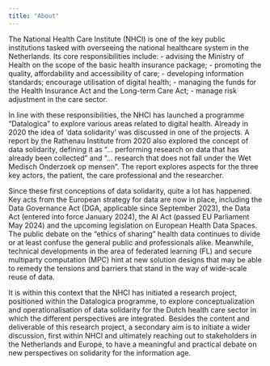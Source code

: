 ```yaml
---
title: "About"
---
```


The National Health Care Institute (NHCI) is one of the key public institutions tasked with overseeing the national healthcare system in the Netherlands. Its core responsibilities include:
- advising the Ministry of Health on the scope of the basic health insurance package;
- promoting the quality, affordability and accessibility of care;
- developing information standards; encourage utilisation of digital health;
- managing the funds for the Health Insurance Act and the Long-term Care Act;
- manage risk adjustment in the care sector.

In line with these responsibilities, the NHCI has launched a programme "Datalogica" to explore various areas related to digital health. Already in 2020 the idea of 'data solidarity' was discussed in one of the projects. A report by the Rathenau Institute from 2020 also explored the concept of data solidarity, defining it as "... performing research on data that has already been collected" and "... research that does not fall under the Wet Medisch Onderzoek op mensen". The report explores aspects for the three key actors, the patient, the care professional and the researcher.

Since these first conceptions of data solidarity, quite a lot has happened. Key acts from the European strategy for data are now in place, including the Data Governance Act (DGA, applicable since September 2023), the Data Act (entered into force January 2024), the AI Act (passed EU Parliament May 2024) and the upcoming legislation on European Health Data Spaces. The public debate on the “ethics of sharing” health data continues to divide or at least confuse the general public and professionals alike. Meanwhile, technical developments in the area of federated learning (FL) and secure multiparty computation (MPC) hint at new solution designs that may be able to remedy the tensions and barriers that stand in the way of wide-scale reuse of data.

It is within this context that the NHCI has initiated a research project, positioned within the Datalogica programme, to explore conceptualization and operationalisation of data solidarity for the Dutch health care sector in which the different perspectives are integrated. Besides the content and deliverable of this research project, a secondary aim is to initiate a wider discussion, first within NHCI and ultimately reaching out to stakeholders in the Netherlands and Europe, to have a meaningful and practical debate on new perspectives on solidarity for the information age.
